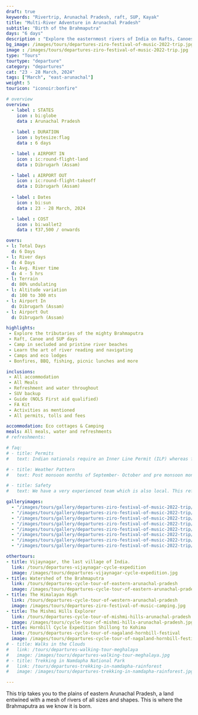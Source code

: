 ```yaml
---
draft: true
keywords: "Rivertrip, Arunachal Pradesh, raft, SUP, Kayak"
title: "Multi-River Adventure in Arunachal Pradesh"
subtitle: "Birth of the Brahmaputra"
days: "6 days"
description : "Explore the easternmost rivers of India on Rafts, Canoes and SUP."
bg_image: /images/tours/departures-ziro-festival-of-music-2022-trip.jpg
image : /images/tours/departures-ziro-festival-of-music-2022-trip.jpg
type: "Tours" 
tourtype: "departure"
category: "departures"
cat: "23 - 28 March, 2024"
tags: ["March", "east-arunachal"]
weight: 5
touricon: "iconoir:bonfire"

# overview
overview:
  - label : STATES
    icon : bi:globe
    data : Arunachal Pradesh
    
  - label : DURATION
    icon : bytesize:flag
    data : 6 days 

  - label : AIRPORT IN
    icon : ic:round-flight-land
    data : Dibrugarh (Assam)

  - label : AIRPORT OUT
    icon : ic:round-flight-takeoff
    data : Dibrugarh (Assam)
    
  - label : Dates
    icon : bi:sun
    data : 23 - 28 March, 2024

  - label : COST
    icon : bi:wallet2
    data : ₹37,500 / onwards

overs:
- l: Total Days
  d: 6 Days
- l: River days
  d: 4 Days
- l: Avg. River time 
  d: 4 - 5 hrs
- l: Terrain 
  d: 80% undulating
- l: Altitude variation
  d: 100 to 300 mts
- l: Airport In 
  d: Dibrugarh (Assam)
- l: Airport Out
  d: Dibrugarh (Assam)

highlights:
 - Explore the tributaries of the mighty Brahmaputra
 - Raft, Canoe and SUP days
 - Camp in secluded and pristine river beaches
 - Learn the art of river reading and navigating
 - Camps and eco lodges
 - Bonfires, BBQ, fishing, picnic lunches and more

inclusions:
 - All accommodation
 - All Meals
 - Refreshment and water throughout
 - SUV backup 
 - Guide (NOLS First aid qualified)
 - FA Kit
 - Activities as mentioned
 - All permits, tolls and fees

accommodation: Eco cottages & Camping
meals: All meals, water and refreshments
# refreshments: 

# faq:
# - title: Permits
#   text: Indian nationals require an Inner Line Permit (ILP) whereas foreign nationals require a Restricted Area Permit (RAP / PAP). These have a govt. charge attached to them. Rest assured we take care of the arrangements.

# - title: Weather Pattern
#   text: Post monsoon months of September- October and pre monsoon months of March-April are very pleasant with blue skies and a fair days. Peak winters are from November to February with the mercury coming down below 15 C in the nights, where as the days are quite pleasant.

# - title: Safety 
#   text: We have a very experienced team which is also local. This reflects in the overall safety of our tours. Rest assured your guides know where extra attention is required and when. All our routes are well known to us, we know where the nearest medical facilities are, we know whom to contact if in case of an emergency, we know all the alternate routes in case of road blockages. We have CASEVAC protocols in place to streamline the process in case of emergencies. You can rest easy knowing that in the outdoors in general and this region in particular you are in safe hands with us.

galleryimages:
  - "/images/tours/gallery/departures-ziro-festival-of-music-2022-trip/departures-ziro-festival-of-music-2022-trip1.jpg"
  - "/images/tours/gallery/departures-ziro-festival-of-music-2022-trip/departures-ziro-festival-of-music-2022-trip2.jpg" 
  - "/images/tours/gallery/departures-ziro-festival-of-music-2022-trip/departures-ziro-festival-of-music-2022-trip3.jpg" 
  - "/images/tours/gallery/departures-ziro-festival-of-music-2022-trip/departures-ziro-festival-of-music-2022-trip4.jpg" 
  - "/images/tours/gallery/departures-ziro-festival-of-music-2022-trip/departures-ziro-festival-of-music-2022-trip5.jpg" 
  - "/images/tours/gallery/departures-ziro-festival-of-music-2022-trip/departures-ziro-festival-of-music-2022-trip6.jpg" 
  - "/images/tours/gallery/departures-ziro-festival-of-music-2022-trip/departures-ziro-festival-of-music-2022-trip7.jpg"
  - "/images/tours/gallery/departures-ziro-festival-of-music-2022-trip/departures-ziro-festival-of-music-2022-trip8.jpg"

othertours:
- title: Vijaynagar, the last village of India.
  link: /tours/departures-vijaynagar-cycle-expedition
  image: /images/tours/departures-vijaynagar-cycle-expedition.jpg
- title: Watershed of the Brahmaputra
  link: /tours/departures-cycle-tour-of-eastern-arunachal-pradesh
  image: /images/tours/departures-cycle-tour-of-eastern-arunachal-pradesh.jpg
- title: The Himalayan High
  link: /tours/departures-cycle-tour-of-western-arunachal-pradesh
  image: /images/tours/departures-ziro-festival-of-music-camping.jpg
- title: The Mishmi Hills Explorer 
  link: /tours/departures-cycle-tour-of-mishmi-hills-arunachal-pradesh
  image: /images/tours/cycle-tour-of-mishmi-hills-arunachal-pradesh.jpg
- title: Hornbill Cycle Expedition Shillong to Kohima
  link: /tours/departures-cycle-tour-of-nagaland-hornbill-festival
  image: /images/tours/departures-cycle-tour-of-nagaland-hornbill-festival.jpg
# - title: Walks in the Clouds
#   link: /tours/departures-walking-tour-meghalaya
#   image: /images/tours/departures-walking-tour-meghalaya.jpg
# - title: Trekking in Namdapha National Park
#   link: /tours/departures-trekking-in-namdapha-rainforest
#   image: /images/tours/departures-trekking-in-namdapha-rainforest.jpg   

---
```


This trip takes you to the plains of eastern Arunachal Pradesh, a land entwined with a mesh of rivers of all sizes and shapes. This is where the Brahmaputra as we know it is born.
